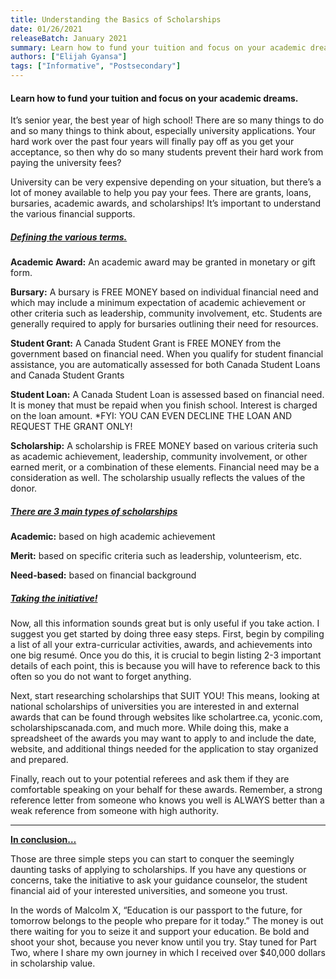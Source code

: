 ```yaml
---
title: Understanding the Basics of Scholarships
date: 01/26/2021
releaseBatch: January 2021
summary: Learn how to fund your tuition and focus on your academic dreams.
authors: ["Elijah Gyansa"]
tags: ["Informative", "Postsecondary"]
---
```


<div>

<h4> Learn how to fund your tuition and focus on your academic dreams. </h4>

<p> It’s senior year, the best year of high school! There are so many things to do and so many things to think about, especially university applications. Your hard work over the past four years will finally pay off as you get your acceptance, so then why do so many students prevent their hard work from paying the university fees?  </p>

<p> University can be very expensive depending on your situation, but there’s a lot of money available to help you pay your fees. There are grants, loans, bursaries, academic awards, and scholarships! It’s important to understand the various financial supports. </p> 


<h5> <u>Defining the various terms.</u> </h5>

<p> <strong>Academic Award:</strong> An academic award may be granted in monetary or gift form. </p>

<p> <strong>Bursary:</strong> A bursary is FREE MONEY based on individual financial need and which may include a minimum 
expectation of academic achievement or other criteria such as leadership, community involvement, etc. Students are generally 
required to apply for bursaries outlining their need for resources. </p>

<p> <strong>Student Grant:</strong> A Canada Student Grant is FREE MONEY from the government based on financial need. When you 
qualify for student financial assistance, you are automatically assessed for both Canada Student Loans and Canada Student Grants </p>

<p> <strong>Student Loan:</strong> A Canada Student Loan is assessed based on financial need. It is money that must be repaid when 
you finish school. Interest is charged on the loan amount. *FYI: YOU CAN EVEN DECLINE THE LOAN AND REQUEST THE GRANT ONLY! </p>

<p> <strong>Scholarship:</strong> A scholarship is FREE MONEY based on various criteria such as academic achievement, leadership, 
community involvement, or other earned merit, or a combination of these elements. Financial need may be a consideration as well. 
The scholarship usually reflects the values of the donor. </p>


<h5> <u>There are 3 main types of scholarships</u> </h5>

<p> <strong>Academic:</strong> based on high academic achievement </p>

<p> <strong>Merit:</strong> based on specific criteria such as leadership, volunteerism, etc. </p>

<p> <strong>Need-based:</strong> based on financial background </p>


<h5> <u>Taking the initiative!</u> </h5>

<p> Now, all this information sounds great but is only useful if you take action. I suggest you get started by doing three easy 
steps. First, begin by compiling a list of all your extra-curricular activities, awards, and achievements into one big resumé. 
Once you do this, it is crucial to begin listing 2-3 important details of each point, this is because you will have to reference 
back to this often so you do not want to forget anything. </p>

<p> Next, start researching scholarships that SUIT YOU! This means, looking at national scholarships of universities you are 
interested in and external awards that can be found through websites like scholartree.ca, yconic.com, scholarshipscanada.com, 
and much more. While doing this, make a spreadsheet of the awards you may want to apply to and include the date, website, and 
additional things needed for the application to stay organized and prepared. </p>

<p> Finally, reach out to your potential referees and ask them if they are comfortable speaking on your behalf for these awards. 
Remember, a strong reference letter from someone who knows you well is ALWAYS better than a weak reference from someone with high 
authority. </p>

<hr>


<p> <strong><u>In conclusion…</u></strong> </p>

<p> Those are three simple steps you can start to conquer the seemingly daunting tasks of applying to scholarships. 
If you have any questions or concerns, take the initiative to ask your guidance counselor, the student financial aid of your 
interested universities, and someone you trust. </p>

<p> In the words of Malcolm X, “Education is our passport to the future, for tomorrow belongs to the people who prepare for 
it today.” The money is out there waiting for you to seize it and support your education. Be bold and shoot your shot, because 
you never know until you try. Stay tuned for Part Two, where I share my own journey in which I received over $40,000 dollars in 
scholarship value. </p>


</div>